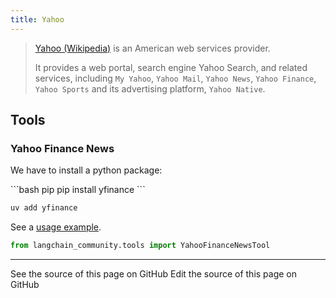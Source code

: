 ```yaml
---
title: Yahoo
---
```


>[Yahoo (Wikipedia)](https://en.wikipedia.org/wiki/Yahoo) is an American web services provider.
>
> It provides a web portal, search engine Yahoo Search, and related
> services, including `My Yahoo`, `Yahoo Mail`, `Yahoo News`,
> `Yahoo Finance`, `Yahoo Sports` and its advertising platform, `Yahoo Native`.


## Tools

### Yahoo Finance News

We have to install a python package:

<CodeGroup>
```bash pip
pip install yfinance
```

```bash uv
uv add yfinance
```
</CodeGroup>

See a [usage example](/oss/python/integrations/tools/yahoo_finance_news).


```python
from langchain_community.tools import YahooFinanceNewsTool
```

---

<CardGroup cols={2}>
  <Card title="View Source" icon="eye" href="https://github.com/langchain-ai/docs/blob/main/src/oss/python/integrations/providers/yahoo.mdx">
    See the source of this page on GitHub
  </Card>
  <Card title="Edit Source" icon="pen-to-square" href="https://github.com/langchain-ai/docs/edit/main/src/oss/python/integrations/providers/yahoo.mdx">
    Edit the source of this page on GitHub
  </Card>
</CardGroup>
